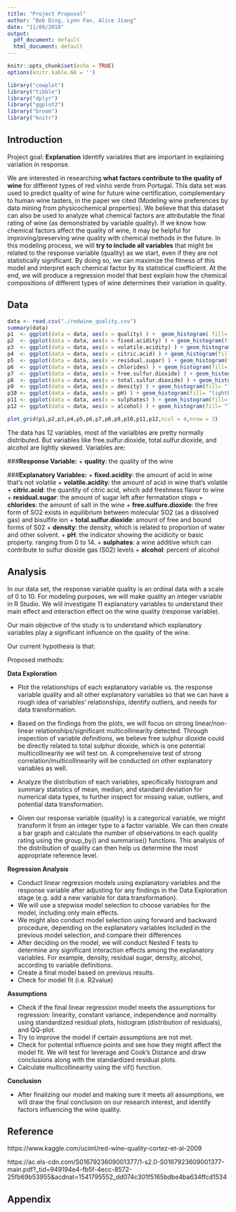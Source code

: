 ```yaml
---
title: "Project Proposal"
author: "Bob Ding, Lynn Fan, Alice Jiang"
date: "11/08/2018"
output:
  pdf_document: default
  html_document: default
---
```


```r
knitr::opts_chunk$set(echo = TRUE)
options(knitr.kable.NA = '')
```

```r
library("cowplot")
library("tibble")
library("dplyr")
library("ggplot2")
library("broom")
library("knitr")
```

## Introduction
Project goal: **Explanation** 
Identify variables that are important in explaining variation in response.

We are interested in researching **what factors contribute to the quality of wine** for different types of red vinho verde from Portugal. This data set was used to predict quality of wine for future wine certification, complementary to human wine tasters, in the paper we cited (Modeling wine preferences by data mining from physicochemical properties). We believe that this dataset can also be used to analyze what chemical factors are attributable the final rating of wine (as demonstrated by variable quality). If we know how chemical factors affect the quality of wine, it may be helpful for improving/preserving wine quality with chemical methods in the future.
In this modeling process, we will **try to include all variables** that might be related to the response variable (quality) as we start, even if they are not statistically significant. By doing so, we can maximize the fitness of this model and interpret each chemical factor by its statistical coefficient. At the end, we will produce a regression model that best explain how the chemical compositions of different types of wine determines their variation in quality.

## Data
```r
data <- read.csv("./redwine_quality.csv")
summary(data)
p1  <- ggplot(data = data, aes(x = quality) ) +  geom_histogram( fill= "lightblue") 
p2  <- ggplot(data = data, aes(x = fixed.acidity) ) + geom_histogram(fill= "lightblue") 
p3  <- ggplot(data = data, aes(x = volatile.acidity) ) + geom_histogram(fill= "lightblue")
p4  <- ggplot(data = data, aes(x = citric.acid) ) + geom_histogram(fill= "lightblue")
p5  <- ggplot(data = data, aes(x = residual.sugar) ) + geom_histogram(fill= "lightblue")
p6  <- ggplot(data = data, aes(x = chlorides) ) + geom_histogram(fill= "lightblue")
p7  <- ggplot(data = data, aes(x = free.sulfur.dioxide) ) + geom_histogram(fill= "lightblue")
p8  <- ggplot(data = data, aes(x = total.sulfur.dioxide) ) + geom_histogram(fill= "lightblue")
p9  <- ggplot(data = data, aes(x = density) ) + geom_histogram(fill= "lightblue")
p10 <- ggplot(data = data, aes(x = pH) ) + geom_histogram(fill= "lightblue")
p11 <- ggplot(data = data, aes(x = sulphates) ) + geom_histogram(fill= "lightblue")
p12 <- ggplot(data = data, aes(x = alcohol) ) + geom_histogram(fill= "lightblue")

plot_grid(p1,p2,p3,p4,p5,p6,p7,p8,p9,p10,p11,p12,ncol = 4,nrow = 3)
```

The data has 12 variables, most of the varialbles are pretty normally distributed. But variables like free.sulfur.dioxide, total.sulfur.dioxide, and alcohol are lightly skewed. Variables are:


###**Response Variable:**
  + **quality**: the quality of the wine
  
###**Explanatory Variables:**
  + **fixed.acidity**: the amount of acid in wine that's not volatile
  + **volatile.acidity**: the amount of acid in wine that's volatile
  + **citric.acid**: the quantity of citric acid, which add freshness flavor to wine
  + **residual.sugar**: the amount of sugar left after fermatation stops
  + **chlorides**: the amount of salt in the wine
  + **free.sulfure.dioxide**: the free form of SO2 exists in equilibrium between molecular SO2 (as a dissolved gas) and bisulfite ion
  + **total.sulfur.dioxide**: amount of free and bound forms of S02
  + **density**: the density, which is related to proportion of water and other solvent.
  + **pH**: the indicator showing the acidicity or basic property. ranging from 0 to 14.
  + **sulphates**: a wine additive which can contribute to sulfur dioxide gas (S02) levels
  + **alcohol**: percent of alcohol


## Analysis

In our data set, the response variable quality is an ordinal data with a scale of 0 to 10. For modeling purposes, we will make quality an integer variable in R Studio. We will investigate 11 explanatory variables to understand their main effect and interaction effect on the wine quality (response variable). 

Our main objective of the study is to understand which explanatory variables play a significant influence on the quality of the wine. 

Our current hypothesis is that:

Proposed methods:

**Data Exploration**

* Plot the relationships of each explanatory variable vs. the response variable quality and all other explanatory variables so that we can have a rough idea of variables' relationships, identify outliers, and needs for data transformation.

* Based on the findings from the plots, we will focus on strong linear/non-linear relationships/significant multicollinearity detected. Through inspection of variable definitions, we believe free sulphur dioxide could be directly related to total sulphur dioxide, which is one potential multicollinearity we will test on. A comprehensive test of strong correlation/multicollinearity will be conducted on other explanatory variables as well.
* Analyze the distribution of each variables, specifically histogram and summary statistics of mean, median, and standard deviation for numerical data types, to further inspect for missing value, outliers, and potential data transformation.
* Given our response variable (quality) is a categorical variable, we might transform it from an integer type to a factor variable. We can then create a bar graph and calculate the number of observations in each quality rating using the group_by() and summarise() functions. This analysis of the distribution of quality can then help us determine the most appropriate reference level.

**Regression Analysis**

* Conduct linear regression models using explanatory variables and the response variable after adjusting for any findings in the Data Exploration stage (e.g. add a new variable for data transformation).
* We will use a stepwise model selection to choose variables for the model, including only main effects.
* We might also conduct model selection using forward and backward procedure, depending on the explanatory variables included in the previous model selection, and compare their differences
* After deciding on the model, we will conduct Nested F tests to determine any significant interaction effects among the explanatory variables. For example, density, residual sugar, density, alcohol, according to variable definitions.
* Create a final model based on previous results.
* Check for model fit (i.e. R2value)

**Assumptions**

* Check if the final linear regression model meets the assumptions for regression: linearity, constant variance, independence and normality using standardized residual plots, histogram (distribution of residuals), and QQ-plot.
* Try to improve the model if certain assumptions are not met.
* Check for potential influence points and see how they might affect the model fit. We will test for leverage and Cook's Distance and draw conclusions along with the standardized residual plots. 
* Calculate multicollinearity using the vif() function.

**Conclusion**

* After finalizing our model and making sure it meets all assumptions, we will draw the final conclusion on our research interest, and identify factors influencing the wine quality.


## Reference

https://www.kaggle.com/uciml/red-wine-quality-cortez-et-al-2009

https://ac.els-cdn.com/S0167923609001377/1-s2.0-S0167923609001377-main.pdf?_tid=949194e4-fb5f-4ecc-8572-25fb69b53955&acdnat=1541795552_dd074c301f5165bdbe4ba634ffcd1534


## Appendix

<!-- Label each question and question part (if applicable) clearly using R Markdown syntax. -->



